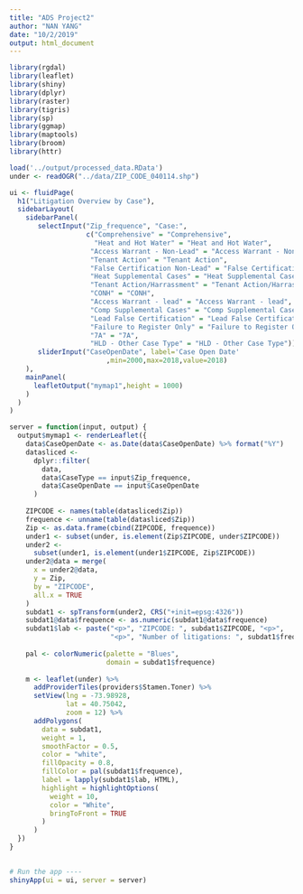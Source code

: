 ```yaml
---
title: "ADS Project2"
author: "NAN YANG"
date: "10/2/2019"
output: html_document
---
```

```r
library(rgdal)
library(leaflet)
library(shiny)
library(dplyr)
library(raster)
library(tigris)
library(sp)
library(ggmap)
library(maptools)
library(broom)
library(httr)
```

```r
load('../output/processed_data.RData') 
under <- readOGR("../data/ZIP_CODE_040114.shp")
```

```r
ui <- fluidPage(
  h1("Litigation Overview by Case"),
  sidebarLayout(
    sidebarPanel(
       selectInput("Zip_frequence", "Case:",
                   c("Comprehensive" = "Comprehensive",
                     "Heat and Hot Water" = "Heat and Hot Water",
                    "Access Warrant - Non-Lead" = "Access Warrant - Non-Lead",
                    "Tenant Action" = "Tenant Action",
                    "False Certification Non-Lead" = "False Certification Non-Lead",
                    "Heat Supplemental Cases" = "Heat Supplemental Cases",
                    "Tenant Action/Harrassment" = "Tenant Action/Harrassment",
                    "CONH" = "CONH",
                    "Access Warrant - lead" = "Access Warrant - lead",
                    "Comp Supplemental Cases" = "Comp Supplemental Cases",
                    "Lead False Certification" = "Lead False Certification",
                    "Failure to Register Only" = "Failure to Register Only",
                    "7A" = "7A",
                    "HLD - Other Case Type" = "HLD - Other Case Type")),
       sliderInput("CaseOpenDate", label='Case Open Date'
                        ,min=2000,max=2018,value=2018)
    ),
    mainPanel(
      leafletOutput("mymap1",height = 1000)
    )
  )
)
```

```r


server = function(input, output) {
  output$mymap1 <- renderLeaflet({
    data$CaseOpenDate <- as.Date(data$CaseOpenDate) %>% format("%Y")
    datasliced <-
      dplyr::filter(
        data,
        data$CaseType == input$Zip_frequence,
        data$CaseOpenDate == input$CaseOpenDate
      )
    
    ZIPCODE <- names(table(datasliced$Zip))
    frequence <- unname(table(datasliced$Zip))
    Zip <- as.data.frame(cbind(ZIPCODE, frequence))
    under1 <- subset(under, is.element(Zip$ZIPCODE, under$ZIPCODE))
    under2 <-
      subset(under1, is.element(under1$ZIPCODE, Zip$ZIPCODE))
    under2@data = merge(
      x = under2@data,
      y = Zip,
      by = "ZIPCODE",
      all.x = TRUE
    )
    subdat1 <- spTransform(under2, CRS("+init=epsg:4326"))
    subdat1@data$frequence <- as.numeric(subdat1@data$frequence)
    subdat1$lab <- paste("<p>", "ZIPCODE: ", subdat1$ZIPCODE, "<p>",
                         "<p>", "Number of litigations: ", subdat1$frequence, "<p>")    
    
    pal <- colorNumeric(palette = "Blues",
                        domain = subdat1$frequence)
    
    m <- leaflet(under) %>%
      addProviderTiles(providers$Stamen.Toner) %>%
      setView(lng = -73.98928,
              lat = 40.75042,
              zoom = 12) %>%
      addPolygons(
        data = subdat1,
        weight = 1,
        smoothFactor = 0.5,
        color = "white",
        fillOpacity = 0.8,
        fillColor = pal(subdat1$frequence),
        label = lapply(subdat1$lab, HTML),
        highlight = highlightOptions(
          weight = 10,
          color = "White",
          bringToFront = TRUE
        )
      )
  })
}
    
```

```r

# Run the app ----
shinyApp(ui = ui, server = server)


```

